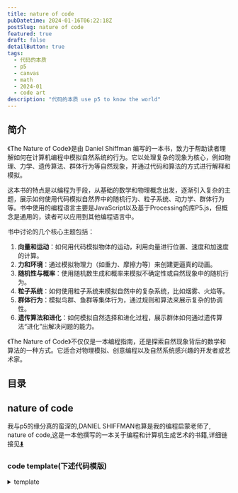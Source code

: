 ```yaml
---
title: nature of code
pubDatetime: 2024-01-16T06:22:18Z
postSlug: nature of code
featured: true
draft: false
detailButton: true
tags:
  - 代码的本质
  - p5
  - canvas
  - math
  - 2024-01
  - code art
description: "代码的本质 use p5 to know the world"
---
```



## 简介

《The Nature of Code》是由 Daniel Shiffman 编写的一本书，致力于帮助读者理解如何在计算机编程中模拟自然系统的行为。它以处理复杂的现象为核心，例如物理、力学、遗传算法、群体行为等自然现象，并通过代码和算法的方式进行解释和模拟。

这本书的特点是以编程为手段，从基础的数学和物理概念出发，逐渐引入复杂的主题，展示如何使用代码模拟自然界中的随机行为、粒子系统、动力学、群体行为等。书中使用的编程语言主要是JavaScript以及基于Processing的库P5.js，但概念是通用的，读者可以应用到其他编程语言中。

书中讨论的几个核心主题包括：

1. **向量和运动**：如何用代码模拟物体的运动，利用向量进行位置、速度和加速度的计算。
2. **力和环境**：通过模拟物理力（如重力、摩擦力等）来创建更逼真的动画。
3. **随机性与概率**：使用随机数生成和概率来模拟不确定性或自然现象中的随机行为。
4. **粒子系统**：如何使用粒子系统来模拟自然中的复杂系统，比如烟雾、火焰等。
5. **群体行为**：模拟鸟群、鱼群等集体行为，通过规则和算法来展示复杂的协调性。
6. **遗传算法和进化**：如何模拟自然选择和进化过程，展示群体如何通过遗传算法“进化”出解决问题的能力。

《The Nature of Code》不仅仅是一本编程指南，还是探索自然现象背后的数学和算法的一种方式。它适合对物理模拟、创意编程以及自然系统感兴趣的开发者或艺术家。

## 目录

## nature of code

我与p5的缘分真的蛮深的,DANIEL SHIFFMAN也算是我的编程启蒙老师了,
nature of code,这是一本他撰写的一本关于编程和计算机生成艺术的书籍,详细链接见[⬇️](#links)

### code template(下述代码模版)

<details>
<summary>template</summary>


<Template client:visible />

```tsx
import type p5 from "p5";
import { useEffect, useRef, memo, useState } from "react";
import {
  EnterFullScreenIcon,
  ExitFullScreenIcon,
  PlayIcon,
  StopIcon,
  ResumeIcon,
  ExclamationTriangleIcon,
} from "@radix-ui/react-icons";
import { DownloadIcon } from "lucide-react";

type Sketch = (p: p5) => void;

const defaultSketch: Sketch = (p: p5) => {
  let xoff = 0.0;
  p.setup = () => {
    p.createCanvas(100, 100);
    p.frameRate(60);
  };
  p.draw = () => {
    let noise = p.noise(xoff) * (p.width - 50);
    p.background(255);
    p.noStroke();
    p.fill(34, 39, 54);
    xoff += 0.01;
    p.ellipse(noise, p.height / 2, 25, 25);
  };
};

interface Props {
  sketch: Sketch;
  showControls?: boolean; // defaults to false
}

const Button = ({
  onClick,
  children,
}: {
  onClick: () => void;
  children: React.ReactNode;
}) => (
  <button
    type="button"
    onClick={onClick}
    className="inline-block text-skin-inverted rounded bg-skin-inverted px-6 pb-2 pt-2.5 text-xs font-medium uppercase leading-normal  shadow-[0_4px_9px_-4px_#cbcbcb] transition duration-150 ease-in-out hover:bg-neutral-100 hover:shadow-[0_8px_9px_-4px_rgba(203,203,203,0.3),0_4px_18px_0_rgba(203,203,203,0.2)] focus:bg-neutral-100 focus:shadow-[0_8px_9px_-4px_rgba(203,203,203,0.3),0_4px_18px_0_rgba(203,203,203,0.2)] focus:outline-none focus:ring-0 active:bg-neutral-200 active:shadow-[0_8px_9px_-4px_rgba(203,203,203,0.3),0_4px_18px_0_rgba(203,203,203,0.2)] dark:shadow-[0_4px_9px_-4px_rgba(251,251,251,0.3)] dark:hover:shadow-[0_8px_9px_-4px_rgba(251,251,251,0.1),0_4px_18px_0_rgba(251,251,251,0.05)] dark:focus:shadow-[0_8px_9px_-4px_rgba(251,251,251,0.1),0_4px_18px_0_rgba(251,251,251,0.05)] dark:active:shadow-[0_8px_9px_-4px_rgba(251,251,251,0.1),0_4px_18px_0_rgba(251,251,251,0.05)]"
  >
    {children}
  </button>
);
let doOnce = false;

const P5Canvas = memo(({ sketch, showControls = false }: Props) => {
  const container = useRef<HTMLDivElement>(null);
  const trueContainer = useRef<HTMLDivElement>(null);
  let [p, setP] = useState<p5>(null);
  const [isFullscreen, setIsFullscreen] = useState(false);

  const start = async () => {
    if (container.current) {
      const p5 = await import("p5");
      !p && setP(new p5.default(sketch || defaultSketch, container.current));
    }
  };
  const remove = () => {
    p && p.remove();
    p && setP(null);
  };
  const stop = () => p && p.isLooping() && p.noLoop();
  const begin = () => p && !p.isLooping() && p.loop();
  const init = async () => {
    remove();
    await start();
    setLoading(false);
  };
  const [loading, setLoading] = useState(true);

  const clear = () => {
    remove();
    container.current && (container.current.innerHTML = "");
  };

  const toggleFullscreen = async () => {
    if (trueContainer.current && !isFullscreen) {
      if (trueContainer.current.requestFullscreen) {
        await trueContainer.current.requestFullscreen();
        trueContainer.current.style.backgroundColor = "black";
      }
      setIsFullscreen(true);
    } else {
      if (document.exitFullscreen) {
        await document.exitFullscreen();
      }
      trueContainer.current.style.backgroundColor = "";
      setIsFullscreen(false);
    }
  };

  const download = () => {
    if (!p) return;
    p.saveGif("sketch", 5, { delay: 1 });
  };

  useEffect(() => {
    if (p && isFullscreen) {
      p.resizeCanvas(window.innerWidth, window.innerHeight - 90);
      p.windowResized = async () => {
        await init();
        p.resizeCanvas(window.innerWidth, window.innerHeight - 90);
        container.current.style.minHeight = p?.height + "px";
      };
    }

    const obs = new IntersectionObserver(async ([entry]) => {
      if (entry.isIntersecting) {
        !doOnce && !container.current.innerHTML && (await init());
        !doOnce && !showControls && begin(); //没有按钮自动启动
        if (!doOnce && !container.current.innerHTML) doOnce = true;
      } else stop();
    });
    obs.observe(trueContainer.current);
    return () => {
      obs.disconnect();
      remove();
    };
  }, [isFullscreen, p]);

  const handleFullscreenChange = () => {
    setLoading(true);
    setIsFullscreen(!!document.fullscreenElement);
  };

  useEffect(() => {
    (async () => {
      if (!container.current) return;
      container.current.innerHTML = "";
      await init();
    })();
    return () => {
      remove();
      container.current.innerHTML = "";
    };
  }, [sketch]);

  useEffect(() => {
    document.addEventListener("fullscreenchange", handleFullscreenChange);
    container.current.style.minHeight = p?.height + "px";
    trueContainer.current.style.backgroundColor = "";
    return () => {
      document.removeEventListener("fullscreenchange", handleFullscreenChange);
      remove();
    };
  }, [p]);

  return (
    <>
      <div ref={trueContainer} className="p5_container mt-4 relative">
        <div
          ref={container}
          className="flex w-full max-w-full justify-center"
        ></div>
        {loading && (
          <div className="min-h-[200px] flex justify-center items-center text-2xl">
            加载中...
          </div>
        )}

        {/* 控制按钮 */}
        {!loading && showControls && (
          <div
            className={
              "flex pt-4 select-none justify-around" +
              (isFullscreen ? " fixed mb-10 pb-10 left-0 w-full" : "")
            }
          >
            <Button onClick={stop}>
              <StopIcon />
            </Button>
            <Button onClick={begin}>
              <PlayIcon />
            </Button>
            <Button onClick={download}>
              <DownloadIcon></DownloadIcon>
            </Button>

            {/* <Button onClick={init}>
                            <ResumeIcon></ResumeIcon>
                        </Button> */}

            <Button onClick={clear}>
              <ExclamationTriangleIcon></ExclamationTriangleIcon>
            </Button>
            <Button onClick={toggleFullscreen}>
              {isFullscreen ? <ExitFullScreenIcon /> : <EnterFullScreenIcon />}
            </Button>
          </div>
        )}
      </div>
    </>
  );
});

export default P5Canvas;
```

</details>

### 0. [Randomness](https://natureofcode.com/random/)

`随机性` `柏林噪声` `概率`

#### RandomnessA

<details>
<summary>RandomnessA</summary>
```tsx
step() {
        const choice = p.floor(p.random(4));
        switch (choice) {
          case 0:
            this.x++;
            break;
          case 1:
            this.x--;
            break;
          case 2:
            this.y++;
            break;
          case 3:
            this.y--;
            break;
          default:
            break;
        }
      }
```

<RandomnessA client:visible />
</details>

#### RandomnessB

<details class="mt-4">
<summary>RandomnessB</summary>

```tsx
step() {
          let xStep = p.random(-1, 1);
          let yStep = p.random(-1, 1);

          this.x += xStep;
          this.y += yStep;

      }

```


<RandomnessB client:visible />
</details>

#### RandomnessC

<details class="mt-4">
<summary>RandomnessC</summary>


<RandomnessC client:visible />
</details>

#### Probability and Nonuniform Distributions

- Create a random walker that has a greater tendency to move down and to the right. (The solution follows in the next section.)

<details>
<summary>Probability and Nonuniform Distributions
概率和非均匀分布</summary>
```ts
let stuff = [1,1,2,4,5,6,7,8,8,8,9,9,9,9,10];
let value = random(stuff);
console.log(value);
````

```ts
let probability = 0.1;
let r = random(1);
if (r < probability) {
  console.log("success");
}
```

</details>

#### RandomnessD

<details class="mt-4">
<summary>RandomnessD  Tends to Move to the Right 趋于向右的随机分布</summary>


<RandomnessD client:visible />
</details>

#### mouseX,mouseY

<details class="mt-4">

<summary>上述例子使用鼠标交互,即使用mouseX,mouseY</summary>


<RandomnessE client:visible />
</details>

#### A Normal Distributions Of Random Numbers

<details class="mt-4">
<summary>A Normal Distributions Of Random Numbers</summary>


<RandomnessF client:visible />

<details>
<summary>柯里化</summary>

```tsx
export default () => {
  const common = (p: p5, sd = 0.41) => {
    const heights = [];
    p.setup = () => {
      p.createCanvas(320, 240);
      p.background(255);
      const e = 2.71828183;
      let m = 0;
      for (let i = 0; i < p.width + 1; i++) {
        let xcoord = p.map(i, 0, p.width, -3, 3);
        let sq2pi = p.sqrt(2 * p.PI); //square root of 2 * PI
        let xmsq = -1 * (xcoord - m) * (xcoord - m); //-(x - mu)^2
        let sdsq = sd * sd; //variance (standard deviation squared)
        heights[i] = (1 / (sd * sq2pi)) * p.pow(e, xmsq / sdsq); //P(x) function
      }

      p.stroke(0);
      p.strokeWeight(2);
      p.noFill();
      p.beginShape();
      for (let i = 0; i < heights.length; i++) {
        let x = i;
        let y = p.map(heights[i], 0, 1, p.height - 2, 2);
        p.vertex(x, y);
      }
      p.endShape();
    };
  };
  const sketchA = (p: p5) => common(p, 0.41);
  const sketchB = (p: p5) => common(p, 1.5);

  return (
    <>
      <div className="flex justify-around">
        <Basic sketch={sketchA}></Basic>
        <Basic sketch={sketchB}></Basic>
      </div>
    </>
  );
};
```

</details>

</details>

#### sigma

<details class="mt-4">
<summary>正态分布与标准差</summary>
正态分布（也称为高斯分布）是统计学中一种重要的概率分布,其特点是对称、钟形曲线.在正态分布中,标准差是一个关键的参数,它衡量数据集中的值与平均值的离散程度.

标准差用来度量数据的离散程度,它越大表示数据的波动越大,越小表示数据的波动越小.标准差的计算公式如下：

$ \sigma = \sqrt{\frac{\sum\_{i=1}^{N}(x_i - \mu)^2}{N}} $

其中：

- $\sigma$ 是标准差,
- $N$ 是数据集中的观测值数量,
- $x_i$ 是每个观测值,
- $\mu$ 是数据集的平均值.

正态分布的特性之一是,约68%的数据在平均值附近的一个标准差范围内,约95%的数据在两个标准差范围内,约99.7%的数据在三个标准差范围内.

如果你有特定的数据集或问题,可以提供更多信息,我可以帮你更具体地理解和解释.

</details>

#### randomGaussian

<details class="pt-4">
<summary>[randomGaussian 正态分布p5方法](https://p5js.org/reference/#/p5/randomGaussian)</summary>


<UseRandomGaussian class="mt-4" client:visible />

</details>

#### SimulatePaint

<details>
<summary>实践一个油漆飞溅模拟</summary>


<SimulatePaint client:visible />

<details open class="!mt-4 ">
<summary>'完美'地在type=range的input使用了useDebouce</summary>

```tsx
import { useDebounce } from "@uidotdev/usehooks";
...
const debouncedSd = useDebounce(sd, 300);
    const sketch = useCallback(
        (p: p5) => {
            ...
        },
        [debouncedSd]
    );
    const handleSliderChange = (val: string) => {
        setSd(parseFloat(val));
    };

    return (
        <>
            <input
                type="range"
                value={sd}
                onChange={(e) => { handleSliderChange(e.target.value) }}
            />
            ...
        </>
```

</details>

</details>

#### ResolveReject

<details>
<summary>接受拒绝分布</summary>


<ResolveReject client:visible />

</details>

#### PerlinCurve

<details>
<summary>柏林噪声</summary>


<PerlinCurve client:visible />

柏林噪声就像是把时间停住了,给予它相应tamp返回连续的变化的值

```tsx
let time = 0;
const draw = () => {
  let xoff = time;
  for (let i = 0; i < p.width; i++) {
    let noise_height = p.noise(xoff) * p.height;
    xoff += 0.01;
    p.vertex(i, noise_height);
  }
  p.endShape();
  time += 0.01;
};
```

</details>

#### noise range

<details>
<summary>noise range</summary>


<NoiseRange client:visible />

使用map映射noise生成的值

</details>

#### two-dimensional noise

<details>
<summary>two-dimensional noise</summary>


<TwoDimensionalNoise client:visible />

</details>

#### generate marble

<details>
<summary>generate marble</summary>


<Marble client:visible />

</details>

#### RandomnessG

<details>

<summary>RandomnessG</summary>


<RandomnessG client:visible />

</details>

#### landscape

<details>
<summary>landscape</summary>


<Landscape client:visible />
</details>

#### wind simulation

<details>
<summary>wind simulation(actually just noise)</summary>


<ComponentName client:visible />

<details>
<summary>code</summary>

```tsx
import type p5 from "p5";
import Basic from "@components/react/p5/index.tsx";

export default () => {
  const sketch = (p: p5) => {
    let yoff = 0;
    let seed = 5;
    let { PI } = p;

    const branch = (h: number, xoff: number) => {
      let sw = p.map(h, 2, 100, 1, 5);
      p.strokeWeight(sw);
      p.line(0, 0, 0, -h);
      p.translate(0, -h);

      h *= 0.7;
      xoff += 0.1;

      if (h > 4) {
        let n = p.floor(p.random(1, 5));
        for (let i = 0; i < n; i++) {
          let noise = p.noise(xoff + i, yoff);
          let theta = p.map(noise, 0, 1, -PI / 2, PI / 2);
          if (n % 2 == 0) theta *= -1;
          p.stroke(0);
          p.push();
          p.rotate(theta);
          branch(h, xoff);
          p.pop();
        }
      }
    };

    const setup = () => {
      p.createCanvas(p.windowWidth / 4 + 20, 200);
    };

    const draw = () => {
      p.background(255);
      p.translate(p.width / 2, p.height);
      yoff += 0.005;
      p.randomSeed(seed);
      branch(60, 0);
    };

    p.mouseClicked = () => {
      yoff = p.random(1000);
      seed = p.millis();
    };
    const resize = () => {
      p.resizeCanvas(p.windowWidth / 2, 240);
    };
    p.setup = setup;
    p.draw = draw;
    p.windowResized = resize;
  };
  return <Basic sketch={sketch} showControls></Basic>;
};
```

</details>

</details>

todo: flow demo

<details></details>

### 1. [Vectors](https://natureofcode.com/vectors/)

`向量` `力` `Mover`

#### ball

<details>
<summary>traveling around ball</summary>


<Ball client:visible />

```tsx
import type p5 from "p5";
import Basic from "@components/react/p5/index.tsx";

export default () => {
  const sketch = (p: p5) => {
    let x = 100;
    let y = 200;
    let xSpeed = 1.5;
    let ySpeed = 0.8;
    const setup = () => {
      p.createCanvas(p.windowWidth / 2, 240);
    };
    const draw = () => {
      p.background(255);
      x += xSpeed;
      y += ySpeed;
      if (x + 8 > p.width || x < 8) {
        xSpeed *= -1;
      }
      if (y + 8 > p.height || y < 8) {
        ySpeed *= -1;
      }
      p.stroke(10);
      p.fill(127, 30, 30);
      p.circle(x, y, 16);
    };
    const resize = () => {
      p.resizeCanvas(p.windowWidth / 2, 240);
    };
    p.setup = setup;
    p.draw = draw;
    p.windowResized = resize;
  };
  return <Basic sketch={sketch} showControls></Basic>;
};
```

</details>

#### still ball but use p5.Vector

<details>
<summary>vector add</summary>


<BallUseVector client:visible />

```tsx
import type p5 from "p5";
import Basic from "@components/react/p5/index.tsx";

export default () => {
  const sketch = (p: p5) => {
    let pos, velocity;
    const setup = () => {
      p.createCanvas(p.windowWidth / 2, 80);
      pos = p.createVector(p.width / 2, p.height / 2);
      velocity = p.createVector(1.2, 0.8);
    };
    const draw = () => {
      p.background(204);
      p.fill(255, 0, 0);
      p.stroke(88);

      if (pos.x + 8 > p.width || pos.x < 8) {
        velocity.x = velocity.x * -1;
      }
      if (pos.y + 8 > p.height || pos.y < 8) {
        velocity.y = velocity.y * -1;
      }
      pos.add(velocity);
      p.circle(pos.x, pos.y, 16);
    };
    const resize = () => {
      p.resizeCanvas(p.windowWidth / 2, 240);
    };
    p.setup = setup;
    p.draw = draw;
    p.windowResized = resize;
  };
  return <Basic sketch={sketch} showControls></Basic>;
};
```

</details>

#### 3d

<details>
<summary>ball in 3d</summary>


<BallUseVector3D client:visible />

```tsx
import type p5 from "p5";
import Basic from "@components/react/p5/index.tsx";

export default () => {
  const sketch = (p: p5) => {
    let pos, velocity;
    const setup = () => {
      p.createCanvas(p.windowWidth / 2, p.windowHeight / 2, p.WEBGL); // 创建一个3D画布
      pos = p.createVector(0, 0, 0); // 初始位置
      velocity = p.createVector(1, 1, 4); // 初始速度
    };
    const draw = () => {
      p.background(204);
      p.fill(255, 0, 0);
      p.stroke(88);
      console.log(pos, p.width);

      p.orbitControl();

      // 边界检测
      if (pos.x + 16 > p.width / 3 || pos.x - 16 < -p.width / 3) {
        velocity.x = velocity.x * -1;
      }
      if (pos.y + 16 > p.height / 3 || pos.y - 16 < -p.height / 3) {
        velocity.y = velocity.y * -1;
      }
      if (pos.z + 16 > p.width / 3 || pos.z - 16 < -p.width / 3) {
        velocity.z = velocity.z * -1;
      }
      p.noFill();
      p.box((p.width * 2) / 3, (p.height * 2) / 3, (p.width * 2) / 3);
      pos.add(velocity);
      // 在3D空间绘制球体
      p.push(); // 保存当前的变换状态
      p.translate(pos.x, pos.y, pos.z); // 将坐标系移动到小球的位置
      p.fill(126, 127, 128);
      p.sphere(16); // 绘制球体
      p.pop(); // 恢复之前的变换状态
    };
    const resize = () => {
      p.resizeCanvas(p.windowWidth / 2, 240);
    };
    p.setup = setup;
    p.draw = draw;
    p.windowResized = resize;
  };
  return <Basic sketch={sketch} showControls />;
};
```

</details>

#### vector subtraction

<details>
<summary>vector subtraction visualization</summary>


<Subtraction client:visible />

</details>

#### vector mul divide

<details>
<summary>vector mul divide visualization</summary>


<Mul client:visible />

</details>

#### magnitude

<details>
<summary>vector magnitude</summary>


<Magnitude client:visible />

</details>

#### normalize

<details>
<summary>vector normalize</summary>


<Normalize client:visible />

</details>

#### Mover

<details>
<summary>Mover</summary>


<Mover client:visible />

```tsx
import type p5 from "p5";
import Basic from "@components/react/p5/index.tsx";
import { Mover } from "./Mover";

export default () => {
  const sketch = (p: p5) => {
    let mover: Mover;
    const setup = () => {
      p.createCanvas(p.windowWidth / 2, 240);
      mover = new Mover(p);
    };
    const draw = () => {
      p.background(255);
      mover.move();
      mover.checkEdges();
      mover.show();
    };
    const resize = () => {
      p.resizeCanvas(p.windowWidth / 2, 240);
    };
    p.setup = setup;
    p.draw = draw;
    p.windowResized = resize;
  };
  return <Basic sketch={sketch} showControls></Basic>;
};
```

</details>

#### InteractiveMotionBall

<details>
<summary>Mover toggle mouse</summary>


<InteractiveMotionBall client:visible />

```tsx
import type p5 from "p5";
import Basic from "@components/react/p5/index.tsx";

class MouseMover {
  position: p5.Vector;
  velocity: p5.Vector;
  circleRadius: number = 20;
  acceleration: p5.Vector;
  p: p5;
  color: p5.Color;
  trend: number = 0.2;
  constructor(p: p5) {
    this.circleRadius = p.random(1, 20);
    //球越大,趋势越小
    this.trend = p.map(this.circleRadius, 1, 20, 1, 0.5);
    this.position = p.createVector(
      p.random(this.circleRadius, p.width - this.circleRadius),
      p.random(this.circleRadius + 1, p.height - this.circleRadius - 1)
    );

    this.velocity = p.createVector(p.random(-2, 2), p.random(-2, 2));
    this.p = p;
    this.color = p.color(p.random(0, 255), p.random(0, 255), p.random(0, 255));
  }

  move() {
    let mouse = this.p.createVector(this.p.mouseX, this.p.mouseY);
    let dir = mouse;
    dir.sub(this.position);
    //靠近的趋势
    dir.setMag(this.trend);

    // this.acceleration = this.p.createVector(this.p.random(-0.01, 0.01), this.p.random(-0.01, 0.01));
    this.acceleration = dir;
    // this.acceleration.mult(this.p.random(2));
    this.velocity.limit(10);

    this.velocity.add(this.acceleration);
    this.position.add(this.velocity);
  }

  show() {
    const p = this.p;
    p.stroke(0);
    p.fill(this.color);
    p.strokeWeight(2);
    p.circle(this.position.x, this.position.y, this.circleRadius * 2);
  }

  checkEdges() {
    const p = this.p;
    if (
      this.position.x + this.circleRadius > p.width ||
      this.position.x < this.circleRadius
    ) {
      this.velocity.x *= -1;
    }
    if (
      this.position.y + this.circleRadius > p.height ||
      this.position.y < this.circleRadius
    ) {
      this.velocity.y *= -1;
    }
  }
}

export default () => {
  const sketch = (p: p5) => {
    let movers: MouseMover[];
    const setup = () => {
      p.createCanvas(p.windowWidth / 2, 240);
      movers = new Array(1000).fill(0).map(() => new MouseMover(p));
      p.frameRate(120);
    };
    const draw = () => {
      p.background(255);
      movers.forEach(m => {
        m.move();
        m.checkEdges();
        m.show();
      });
    };
    const resize = () => {
      p.resizeCanvas(p.windowWidth / 2, 240);
    };
    p.setup = setup;
    p.draw = draw;
    p.windowResized = resize;
  };
  return <Basic sketch={sketch} showControls></Basic>;
};
```

</details>

<div class="!border-[#889] !font-extrabold p-4 m-3 ">
  It’s important to note that the moving object has no knowledge about trying to
  stop at a destination;
</div>

### 2. [Forces](https://natureofcode.com/forces/)

<details open>
<summary>牛顿第二定律</summary>

牛顿第二定律是经典力学中的一个基本原理,描述了力、质量和加速度之间的关系.它可以用数学公式表示为：

\[ F = ma \]

其中,

- \( F \) 表示作用在物体上的力（单位是牛顿）,
- \( m \) 表示物体的质量（单位是千克）,
- \( a \) 表示物体的加速度（单位是米/秒^2）.

这个定律说明,当一个力作用于一个物体时,它会产生该物体的加速度,且这个加速度的大小与作用力成正比,与物体的质量成反比.换句话说,较大的力会导致较大的加速度,而较大的质量会导致较小的加速度.

</details>

Using forces, simulate a helium-filled balloon floating upward and bouncing off the top of a window. Can you add a wind force that changes over time, perhaps according to Perlin noise?

<details>
<summary>exec 2.1</summary>


<Balloon client:visible />
</details>

#### forceA mouse press to model wind

<details >
<summary>forceA</summary>

有一说一,我想要的不是这个,但不管怎么说先留着


<ForceA client:visible />

让我来看看这个新写的组件会请求几次ForceA


<ForceB client:visible />

<details >
<summary>这个组件🙅,内部调用的动态组件不知道为什么不能使用useState</summary>

```tsx
import { Tabs, TabsContent, TabsList, TabsTrigger } from "@shadcn/ui/tabs";
import Code from "@components/react/editor/code";
import { useEffect, useState, useMemo } from "react";

import { ForceA, ForceB } from "@components/react/p5/Forces/index";
import ForceACode from "@components/react/p5/Forces/ForceA.tsx?raw";
import ForceBCode from "@components/react/p5/Forces/ForceB.tsx?raw";

type ComponentName = "ForceA" | "ForceB";

const components: Record<
  ComponentName,
  { component: React.ComponentType<any>; code: string }
> = {
  ForceA: { component: ForceA, code: ForceACode },
  ForceB: { component: ForceB, code: ForceBCode },
};

interface Props {
  componentName: ComponentName;
}

export default function DynamicComponent({ componentName }: Props) {
  const [code, setCode] = useState<string>("");
  const [Component, setComponent] = useState<any>(null);
  const [error, setError] = useState<string | null>(null);

  useEffect(() => {
    let isMounted = true;
    const loadComponent = async () => {
      try {
        if (components[componentName]) {
          setCode(components[componentName].code);
          setComponent(components[componentName].component);
          setError(null);
        } else {
          setError(`Component not found: ${componentName}`);
        }
      } catch (error) {
        console.error(`Failed to load component: ${componentName}`, error);
        setError(`Failed to load component: ${componentName}`);
      }
    };

    loadComponent();

    return () => {
      isMounted = false;
    };
  }, [componentName]);

  const memoizedComponent = useMemo(() => Component, [Component]);

  return (
    <>
      <Tabs defaultValue="demo" className="w-full">
        <TabsList>
          <TabsTrigger value="code">Code</TabsTrigger>
          <TabsTrigger value="demo">Demo</TabsTrigger>
        </TabsList>
        <TabsContent value="code">
          {error ? error : <Code>{code}</Code>}
        </TabsContent>
        <TabsContent value="demo">{memoizedComponent}</TabsContent>
      </Tabs>
    </>
  );
}
```

动态组件的渲染使用了useMemo来避免在每次渲染时重新创建组件.然而,useMemo只是对于组件的引用进行了缓存,但并不会在组件内部创建实际的状态.因此,即使你在动态组件中调用了useState,它也不会正常工作,因为该组件的每次渲染都会重新创建,并且每次重新创建时都会重新初始化状态.(AI)

<details >
<summary>继续问ai,这个组件中动态组件内部为什么不能调用useState,useRef等</summary>

在你的代码中,动态组件被存储在`Component`状态中,并在渲染时被调用.然而,React 的规则是在组件的顶层使用 Hook,而不是在条件语句、循环或嵌套函数中使用.动态组件内部可能不能直接调用`useState`、`useRef`等 Hook,因为它们被认为是在组件的非顶层调用.

为了解决这个问题,你可以通过传递函数作为props给动态组件,然后在动态组件内部调用该函数来更新父组件的状态.下面是一个修改后的示例：

```tsx
import React, { useEffect, useState, useMemo } from "react";

// 其他导入语句

type ComponentName = "ForceA" | "ForceB";

const components: Record<
  ComponentName,
  { component: React.ComponentType<any>; code: string }
> = {
  ForceA: { component: ForceA, code: ForceACode },
  ForceB: { component: ForceB, code: ForceBCode },
};

interface Props {
  componentName: ComponentName;
}

export default function DynamicComponent({ componentName }: Props) {
  const [code, setCode] = useState<string>("");
  const [Component, setComponent] = useState<any>(null);
  const [error, setError] = useState<string | null>(null);

  useEffect(() => {
    let isMounted = true;
    const loadComponent = async () => {
      try {
        if (components[componentName]) {
          setCode(components[componentName].code);
          setComponent(components[componentName].component);
          setError(null);
        } else {
          setError(`Component not found: ${componentName}`);
        }
      } catch (error) {
        console.error(`Failed to load component: ${componentName}`, error);
        setError(`Failed to load component: ${componentName}`);
      }
    };

    loadComponent();

    return () => {
      isMounted = false;
    };
  }, [componentName]);

  const memoizedComponent = useMemo(() => Component, [Component]);

  const [dynamicState, setDynamicState] = useState<any>(null);

  const handleStateChange = (newState: any) => {
    setDynamicState(newState);
  };

  if (memoizedComponent) {
    // 如果动态组件已加载,将动态组件渲染出来,并传递一个用于更新父组件状态的函数作为 props
    return (
      <>
        <Tabs defaultValue="demo" className="w-full">
          {/* 这里省略 Tabs 相关的代码 */}
          <TabsContent value="demo">
            <memoizedComponent handleStateChange={handleStateChange} />
          </TabsContent>
        </Tabs>
      </>
    );
  }

  // 如果动态组件尚未加载,渲染加载中的状态或错误消息
  return <>{/* 这里省略加载中或错误状态的渲染代码 */}</>;
}
```

在上述修改中,动态组件被渲染并传递了一个名为`handleStateChange`的函数作为props.在动态组件内部,你可以调用`handleStateChange`函数来更新父组件的状态.

还是报错🤣,ai果然不能替代人类

`React.jsx: type is invalid -- expected a string (for built-in components) or a class/function (for composite components) but got: <Fragment />. Did you accidentally export a JSX literal instead of a component?`

</details>

</details>

</details>


#### wind ForceC(非动态加载组件)

<details >
<summary>ForceC 回归单独加载组件</summary>

<ForceC client:load />

为啥这里第一次弹不回去了,但后面又弹到了第一次弹回去的最大高度

</details>

#### a lot of Mover that ForceD

<details >
<summary>ForceD</summary>

<ForceD client:load />

可以看到小球比大球“快”多了

</details>

#### exercise2.3

<details>
<summary>越靠近边缘,受到的反方向的力越大,直到小球掉头</summary>


<ForceE client:visible />

真有意思 真有意思 就像是掉在了水里

```tsx
let distanceX = p
  .createVector(p.width, moverWithWind.position.y)
  .dist(moverWithWind.position);
let distanceY = p
  .createVector(moverWithWind.position.x, p.height)
  .dist(moverWithWind.position);
if (
  distanceX < moverWithWind.circleRadius ||
  moverWithWind.position.x > p.width
) {
  moverWithWind.applyForce(p.createVector(-1, 0));
}
if (
  distanceY < moverWithWind.circleRadius ||
  moverWithWind.position.y > p.height
) {
  moverWithWind.applyForce(p.createVector(0, -1));
}
let distanceXL = p
  .createVector(0, moverWithWind.position.y)
  .dist(moverWithWind.position);
let distanceYL = p
  .createVector(moverWithWind.position.x, 0)
  .dist(moverWithWind.position);
if (distanceXL < moverWithWind.circleRadius || moverWithWind.position.x < 0) {
  moverWithWind.applyForce(p.createVector(1, 0));
}
if (distanceYL < moverWithWind.circleRadius || moverWithWind.position.y < 0) {
  moverWithWind.applyForce(p.createVector(0, 1));
}
```

优化代码


<ForceF client:visible />

```tsx
const applyEdgeForce = (p, mover, position, radius, force) => {
  const distance = p.createVector(...position).dist(mover.position);
  if (
    distance < radius ||
    position[0] < 0 ||
    position[1] < 0 ||
    position[0] > p.width ||
    position[1] > p.height
  ) {
    mover.applyForce(force);
  }
};
applyEdgeForce(
  p,
  moverWithWind,
  [p.width, moverWithWind.position.y],
  moverWithWind.circleRadius,
  p.createVector(-1, 0)
);
applyEdgeForce(
  p,
  moverWithWind,
  [0, moverWithWind.position.y],
  moverWithWind.circleRadius,
  p.createVector(1, 0)
);
applyEdgeForce(
  p,
  moverWithWind,
  [moverWithWind.position.x, p.height],
  moverWithWind.circleRadius,
  p.createVector(0, -1)
);
applyEdgeForce(
  p,
  moverWithWind,
  [moverWithWind.position.x, 0],
  moverWithWind.circleRadius,
  p.createVector(0, 1)
);
```


<ForceG client:visible />

</details>

todo: apply friction

### 3. Oscillation(振动)

`角度`

#### 振动

<details open>
<summary>振动相关的物理/数学</summary>

振动（Oscillation）是物理学中一个重要的概念，涉及到多个数学和物理知识。振动通常指的是物体围绕某个平衡位置的周期性运动。以下是与振动相关的一些基本概念和知识：

1. **简谐振动**：简谐振动是最基本的振动形式，描述的是物体在平衡位置附近的运动。其特点是加速度与位移成正比且方向相反，符合胡克定律。简谐振动的数学表达式为：
   $$x(t) = A \sin(\omega t + \phi)$$
   其中，$$x(t)$$是位移 `A` 是振幅，$$\omega$$ 是角频率，$$\phi$$ 是初相位。

1. **频率和周期**：频率$$f$$是单位时间内完成的振动次数，周期$$T$$是完成一次振动所需的时间。它们之间的关系为：

   $$
   f = \frac{1}{T}
   $$

1. **能量**：在振动过程中，系统的能量在动能和势能之间转换。在简谐振动中，势能和动能的总和保持不变，表现为机械能守恒。

1. **阻尼振动**：实际系统中，振动往往会受到阻力（如摩擦力）的影响，导致振幅逐渐减小，这种现象称为阻尼振动。阻尼振动的方程通常包含一个阻尼项，描述能量的损失。

1. **共振**：当外部驱动力的频率与系统的自然频率相匹配时，会发生共振现象，导致振幅显著增加。这在许多物理和工程应用中都非常重要。

1. **数学工具**：振动分析常用到三角函数、微分方程和线性代数等数学工具，帮助描述和解决振动系统的动态行为。

理解这些基本概念有助于深入研究振动现象及其在物理学、工程学和其他相关领域的应用。

</details>

#### angles

<details>
<summary>angles</summary>

在 p5.js 中，默认情况下，角度是以弧度（radians）为单位进行测量的，而不是以度（degrees）为单位。弧度是一种角度的度量方式，它是通过圆弧的长度与圆的半径之间的比率来定义的。具体来说，一个弧度是指弧长等于半径的角度。

以下是一些常见的角度与弧度之间的转换关系：

- 一个完整的圆（360度）等于 $2\pi$ 弧度。
- 180度等于$\Pi$ 弧度。
- 90度等于 $\frac{\pi}{2}$ 弧度。

这意味着在使用 p5.js 进行图形绘制时，如果你想使用度数来指定角度，你需要将度数转换为弧度。例如，可以使用以下公式进行转换：

$$
\text{弧度} = \text{度数} \times \frac{\pi}{180}
$$

了解这一点对于在 p5.js 中进行旋转、绘制形状和处理动画等操作非常重要。


<Angle client:visible />

```tsx
const sketch = (p: p5) => {
  const setup = () => {
    p.createCanvas(p.windowWidth / 2, 240);
    p.angleMode(p.DEGREES);
    p.frameRate(60);
  };
  const draw = () => {
    p.background(250);
    p.push();
    p.translate(p.width / 2, p.height / 2);
    p.rotate(p.frameCount);
    // center
    p.line(-50, 0, 50, 0);
    //线的两端画两个实心圆
    p.fill(255, 0, 0);
    p.ellipse(-50, 0, 10);
    p.text("开始", -60, 20);

    p.ellipse(50, 0, 10);
    p.text("结束", 40, 20);

    p.fill(0);
    p.text(p.frameCount % 360, -5, 20);
    p.pop();
  };
  const resize = () => {
    p.resizeCanvas(p.windowWidth / 2, 240);
  };
  p.setup = () => {
    setup();
  };
  p.draw = draw;
  p.windowResized = resize;
};
```

</details>

#### 加速度

<details>
<summary>加速度</summary>


<AngleVelocity client:visible />

</details>

<details>
<summary>mover add rotate</summary>


<AngleMover client:visible />

- mover add force


<AngleAttractMover client:visible />

</details>

<details>
<summary>练习大炮</summary>

> 第1步:建立从大炮中被射出物体的模拟. 每个物体在被击中时(仅一次)和重力(始终存在)应会突然发生力.

> 第2步:在物体上加上旋转来模拟其从大炮中被射出时的自旋. 做出来的东西看看有多现实

<img src="/assets/generation/cannon.png" alt="cannon" width="300" />


<Cannon client:visible />

</details>

#### 三角函数

<div class="trigonometry" data-description="三角测量">
  trigonometry functions
</div>

<details>
<summary>还记得第一章的例子</summary>


<MouseMover client:visible />

<details>
<summary>Click to expand</summary>

```ts
import type p5 from "p5";

class Mover {
  p5: p5;
  position: p5.Vector;
  acceleration: p5.Vector;
  velocity: p5.Vector;
  maxVelocity: number;
  circleRadius: number;
  showLine: boolean = false;
  multNum: number;
  constructor(p5: p5) {
    this.p5 = p5;
    this.position = p5.createVector(p5.width / 2, p5.height / 2);
    this.acceleration = p5.createVector();
    this.velocity = p5.createVector();
    this.maxVelocity = 5;
    this.circleRadius = 20;
    this.showLine = true;
    this.multNum = 0.1;
  }

  checkEdges() {
    const p = this.p5;
    if (
      this.position.x + this.circleRadius > p.width ||
      this.position.x < this.circleRadius
    ) {
      this.velocity.x *= -1;
    }
    if (
      this.position.y + this.circleRadius > p.height ||
      this.position.y < this.circleRadius
    ) {
      this.velocity.y *= -1;
    }
  }

  update() {
    let _ = this.p5;
    let mouse = _.createVector(_.mouseX, _.mouseY);
    let dir = mouse.sub(this.position).copy();

    if (this.showLine) {
      _.stroke(0);
      _.strokeWeight(2);
      _.stroke(40);
      _.line(0, 0, _.mouseX, _.mouseY);
      _.stroke(80);
      _.line(0, 0, this.position.x, this.position.y);
      _.stroke(120);
      _.line(_.width / 2, _.height / 2, dir.x, dir.y);
    }
    dir.normalize();
    dir.mult(this.multNum);
    this.acceleration = dir;
    this.velocity.add(this.acceleration);
    this.velocity.limit(this.maxVelocity);
    this.position.add(this.velocity);
  }

  show() {
    let _ = this.p5;

    _.fill(0);
    _.stroke(255);
    _.ellipse(
      this.position.x,
      this.position.y,
      this.circleRadius,
      this.circleRadius
    );
  }
}
export { Mover };
```

</details>

- 稍微加两行角度控制和show函数更改

<details>
<summary>Click to expand</summary>

```ts
import type p5 from "p5";
import { Mover } from "./mouseMover";

export default class MouseLeadingCar extends Mover {
  constructor(p5: p5) {
    super(p5);
    this.showLine = false;
    this.multNum = 0.5;
  }
  show() {
    let _ = this.p5;
    let angle = _.atan2(this.velocity.y, this.velocity.x);

    _.push();
    _.rectMode(_.CENTER);
    _.fill(0);
    _.translate(this.position.x, this.position.y);
    _.rotate(angle);
    _.rect(0, 0, 30, 10);
    _.pop();
  }
}
```

</details>


<MouseLeadingCar client:visible />

</details>

> 好的，让我们来创建一个简单的车辆模拟程序，使用箭头键控制车辆的移动。左箭头加速向左，右箭头加速向右，同时车辆会朝着它当前移动的方向指向。

### 4. Particle System

### 5. Autonomous Agents

### 6. Physical Libraries

### 7. Cellular Automata

### 8. Fractals

### 9. Evolutionary Computing

### 10. Neural Networks

### 11. Neuroevolution

## p5 art

### flow field

<details>
<summary>flow field</summary>


<FlowFieldA client:visible />

```tsx
import type p5 from "p5";
import Basic from "@components/react/p5/index.tsx";
import { Slider } from "@shadcn/ui/slider";
import { cn } from "@utils/utils";
import { useDebounce } from "@uidotdev/usehooks";
import { useCallback, useState } from "react";

export default () => {
  let [density, setDensity] = useState(30);
  let debounceDensity = useDebounce(density, 200);
  const sketch = useCallback(
    (p: p5) => {
      let points: p5.Vector[];
      let mult: number;
      const setup = () => {
        points = [];
        mult = 0.005;
        p.createCanvas(p.windowHeight / 2, p.windowHeight / 2);
        p.noiseDetail(1, 0.5);
        // p.angleMode(p.DEGREES);
        p.frameRate(120);
        p.pixelDensity(3);
        p.background(0);
        let density = debounceDensity || 200;
        let space = p.width / density;

        for (let i = 0; i < p.width; i += space) {
          for (let j = 0; j < p.height; j += space) {
            let point = p.createVector(i, j);
            points.push(point);
          }
        }
      };
      const draw = () => {
        if (p.frameCount > 1200) {
          p.noLoop();
          return;
        } else {
          p.noStroke();
          p.fill(255);
          for (let i = 0; i < points.length; i++) {
            let r = p.map(points[i].x, 0, p.width, 50, 255);
            let g = p.map(points[i].y, 0, p.height, 255, 50);
            let b = p.map(points[i].x, 0, p.width, 255, 50);
            p.fill(r, g, b);
            let noiseX = points[i].x * mult;
            let noiseY = points[i].y * mult;
            let angle = p.map(p.noise(noiseX, noiseY), 0, 1, 0, 720);
            let walk = p.createVector(p.cos(angle) * 1, p.sin(angle) * 1);
            points[i].add(walk);
            p.ellipse(points[i].x, points[i].y, 1, 1);
          }
        }
      };
      const resize = setup;
      p.setup = setup;
      p.draw = draw;
      p.windowResized = resize;
    },
    [debounceDensity]
  );
  return (
    <>
      密度{density}
      <Slider
        defaultValue={[30]}
        max={40}
        min={20}
        step={1}
        className={cn("w-[100%] m-4")}
        onValueChange={value => {
          setDensity(value[0]);
        }}
        value={[density]}
      />
      <Basic sketch={sketch}></Basic>
    </>
  );
};
```

- after i changed walker angle


<FlowFieldB client:visible />

error

</details>

### 质数螺旋

<details>
<summary>prime spiral points</summary>


<PrimeSpiral client:visible />

```tsx
import type p5 from "p5";
import Basic from "@components/react/p5/index.tsx";
import { useCallback, useState } from "react";
import { useDebounce } from "@uidotdev/usehooks";
import { Slider } from "@shadcn/ui/slider";
import { cn } from "@utils/utils";

export default () => {
  let [Num, setNum] = useState(5);
  let debounceNum = useDebounce(Num, 200);

  const sketch = useCallback(
    (p: p5) => {
      let points: p5.Vector[] = [];

      const setup = () => {
        p.createCanvas(p.windowWidth / 2, p.windowWidth / 2);
        for (let i = 0; i < (p.windowWidth * debounceNum) / p.PI; i++) {
          let vector = p.createVector(i, i);
          points.push(vector);
        }
        p.background(255);
        p.translate(p.windowWidth / 4, p.windowWidth / 4);
        p.stroke(0);
        p.fill(0);
        p.line(0, p.height / 2, p.width, p.height / 2);
        p.line(p.width / 2, 0, p.width / 2, p.height);
        p.noStroke();
        for (let i = 0; i < points.length; i++) {
          let len = points[i].x;
          let x1 = p.cos(len) * len;
          let y1 = p.sin(len) * len;
          x1 = Number(x1.toFixed(2));
          y1 = Number(y1.toFixed(2));
          p.ellipse(
            x1 / debounceNum,
            y1 / debounceNum,
            debounceNum,
            debounceNum
          );
        }
      };
      const draw = () => {};
      const resize = () => {
        p.resizeCanvas(p.windowWidth / 2, 240);
      };
      p.setup = setup;
      p.draw = draw;
      p.windowResized = resize;
    },
    [debounceNum]
  );
  return (
    <>
      数量{Num}
      <Slider
        defaultValue={[5]}
        max={10}
        min={1}
        step={0.1}
        className={cn("w-[100%] m-4")}
        onValueChange={value => {
          setNum(value[0]);
        }}
        value={[Num]}
      />
      <Basic sketch={sketch}></Basic>
    </>
  );
};
```

</details>

<details>
<summary>prime spiral curve</summary>


<PrimeSpiralCurve client:visible />

</details>
<details>
<summary>prime spiral step</summary>


<PrimeSpiralStep client:visible />

</details>

### 结合tone

<details>
<summary>tone demo</summary>


<Tone hideRandom client:visible />

</details>

### 可视化三角函数(todo)

可参考

[mathsisfun](https://www.mathsisfun.com/algebra/trigonometry.html)

<details>
<summary>Trigonometry(三角函数)</summary>


<Trigonometry client:visible />

</details>

<DriverNoText client:load elements="trigonometry" />

## links

- https://natureofcode.com/
- https://p5js.org/
- https://processing.org/
- https://www.youtube.com/@TheCodingTrain
